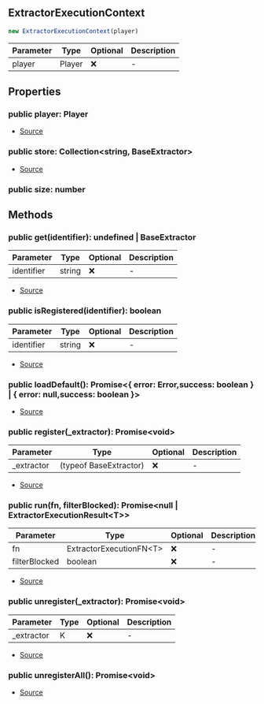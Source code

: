 ## ExtractorExecutionContext

```typescript
new ExtractorExecutionContext(player)
```
| Parameter | Type | Optional | Description |
| ----------- | ----------- | ----------- | ----------- |
| player | Player | ❌ | - |

## Properties
### public  player: Player
- [Source](https://github.com/Androz2091/discord-player/blob/a0c651a/packages/discord-player/src/extractors/ExtractorExecutionContext.ts#L20)
### public  store: Collection\<string, BaseExtractor>
- [Source](https://github.com/Androz2091/discord-player/blob/a0c651a/packages/discord-player/src/extractors/ExtractorExecutionContext.ts#L19)
### public  size: number

## Methods
### public  get(identifier): undefined \| BaseExtractor
| Parameter | Type | Optional | Description |
| ----------- | ----------- | ----------- | ----------- |
| identifier | string | ❌ | - |


- [Source](https://github.com/Androz2091/discord-player/blob/a0c651a/packages/discord-player/src/extractors/ExtractorExecutionContext.ts#L42)
### public  isRegistered(identifier): boolean
| Parameter | Type | Optional | Description |
| ----------- | ----------- | ----------- | ----------- |
| identifier | string | ❌ | - |


- [Source](https://github.com/Androz2091/discord-player/blob/a0c651a/packages/discord-player/src/extractors/ExtractorExecutionContext.ts#L34)
### public  loadDefault(): Promise\<\{ error: Error,success: boolean } \| \{ error: null,success: boolean }>
- [Source](https://github.com/Androz2091/discord-player/blob/a0c651a/packages/discord-player/src/extractors/ExtractorExecutionContext.ts#L22)
### public  register(_extractor): Promise\<void>
| Parameter | Type | Optional | Description |
| ----------- | ----------- | ----------- | ----------- |
| _extractor | (typeof BaseExtractor) | ❌ | - |


- [Source](https://github.com/Androz2091/discord-player/blob/a0c651a/packages/discord-player/src/extractors/ExtractorExecutionContext.ts#L46)
### public  run(fn, filterBlocked): Promise\<null \| ExtractorExecutionResult\<T>>
| Parameter | Type | Optional | Description |
| ----------- | ----------- | ----------- | ----------- |
| fn | ExtractorExecutionFN\<T> | ❌ | - |
| filterBlocked | boolean | ❌ | - |


- [Source](https://github.com/Androz2091/discord-player/blob/a0c651a/packages/discord-player/src/extractors/ExtractorExecutionContext.ts#L89)
### public  unregister(_extractor): Promise\<void>
| Parameter | Type | Optional | Description |
| ----------- | ----------- | ----------- | ----------- |
| _extractor | K | ❌ | - |


- [Source](https://github.com/Androz2091/discord-player/blob/a0c651a/packages/discord-player/src/extractors/ExtractorExecutionContext.ts#L61)
### public  unregisterAll(): Promise\<void>
- [Source](https://github.com/Androz2091/discord-player/blob/a0c651a/packages/discord-player/src/extractors/ExtractorExecutionContext.ts#L76)